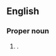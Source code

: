 ==English==

===Proper noun===
{{en-proper noun}}

# {{alternate case form of|watch night|lang=en}}.